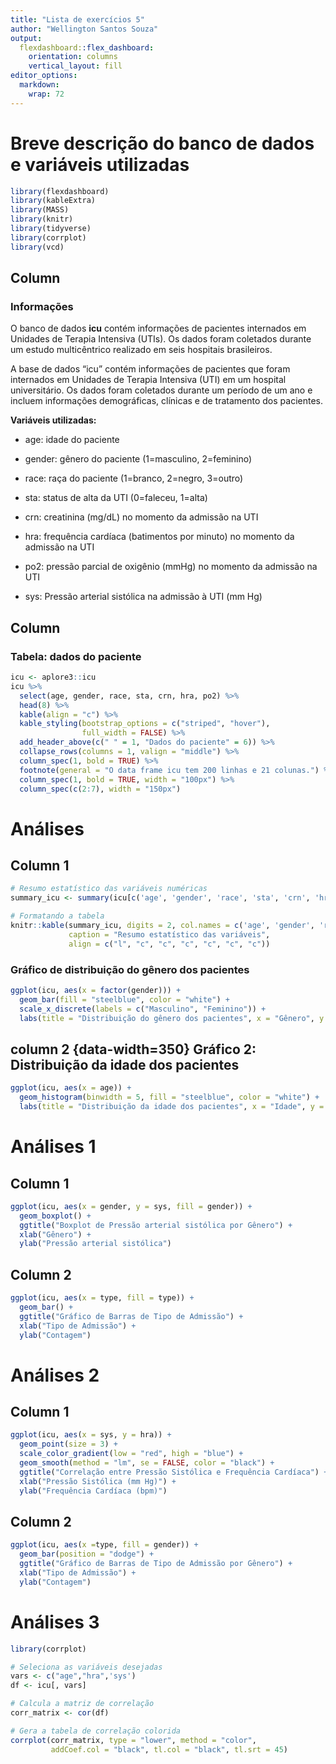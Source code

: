 ```yaml
---
title: "Lista de exercícios 5"
author: "Wellington Santos Souza"
output: 
  flexdashboard::flex_dashboard:
    orientation: columns
    vertical_layout: fill
editor_options: 
  markdown: 
    wrap: 72
---
```

# Breve descrição do banco de dados e variáveis utilizadas

```r
library(flexdashboard)
library(kableExtra)
library(MASS)
library(knitr)
library(tidyverse)
library(corrplot)
library(vcd)
```

Column {data-width=650}
-----------------------------------------------------------------------

### Informações

O banco de dados **icu** contém informações de pacientes internados em Unidades de Terapia Intensiva (UTIs). Os dados foram coletados durante um estudo multicêntrico realizado em seis hospitais brasileiros.

A base de dados "icu" contém informações de pacientes que foram internados em Unidades de Terapia Intensiva (UTI) em um hospital universitário. Os dados foram coletados durante um período de um ano e incluem informações demográficas, clínicas e de tratamento dos pacientes.

**Variáveis utilizadas:**

+ age: idade do paciente

+ gender: gênero do paciente (1=masculino, 2=feminino)

+ race: raça do paciente (1=branco, 2=negro, 3=outro)

+ sta: status de alta da UTI (0=faleceu, 1=alta)

+ crn: creatinina (mg/dL) no momento da admissão na UTI

+ hra: frequência cardíaca (batimentos por minuto) no momento da admissão na UTI

+ po2: pressão parcial de oxigênio (mmHg) no momento da admissão na UTI

+ sys: Pressão arterial sistólica na admissão à UTI (mm Hg)

Column {data-width=450}
-----------------------------------------------------------------------

### Tabela: dados do paciente

```r
icu <- aplore3::icu
icu %>%
  select(age, gender, race, sta, crn, hra, po2) %>%
  head(8) %>%
  kable(align = "c") %>%
  kable_styling(bootstrap_options = c("striped", "hover"),
                full_width = FALSE) %>%
  add_header_above(c(" " = 1, "Dados do paciente" = 6)) %>%
  collapse_rows(columns = 1, valign = "middle") %>%
  column_spec(1, bold = TRUE) %>%
  footnote(general = "O data frame icu tem 200 linhas e 21 colunas.") %>%
  column_spec(1, bold = TRUE, width = "100px") %>%
  column_spec(c(2:7), width = "150px")
```

# Análises

## Column 1 {data-width=650}

```r
# Resumo estatístico das variáveis numéricas
summary_icu <- summary(icu[c('age', 'gender', 'race', 'sta', 'crn', 'hra', 'po2')])

# Formatando a tabela
knitr::kable(summary_icu, digits = 2, col.names = c('age', 'gender', 'race', 'sta', 'crn', 'hra', 'po2'),
             caption = "Resumo estatístico das variáveis",
             align = c("l", "c", "c", "c", "c", "c", "c"))

```


### Gráfico de distribuição do gênero dos pacientes
```r
ggplot(icu, aes(x = factor(gender))) +
  geom_bar(fill = "steelblue", color = "white") +
  scale_x_discrete(labels = c("Masculino", "Feminino")) +
  labs(title = "Distribuição do gênero dos pacientes", x = "Gênero", y = "Frequência")

```

## column 2 {data-width=350} Gráfico 2: Distribuição da idade dos pacientes
```r
ggplot(icu, aes(x = age)) +
  geom_histogram(binwidth = 5, fill = "steelblue", color = "white") +
  labs(title = "Distribuição da idade dos pacientes", x = "Idade", y = "Frequência")

```

# Análises 1

## Column 1 {data-width=650}

```r
ggplot(icu, aes(x = gender, y = sys, fill = gender)) +
  geom_boxplot() +
  ggtitle("Boxplot de Pressão arterial sistólica por Gênero") +
  xlab("Gênero") +
  ylab("Pressão arterial sistólica")

```


## Column 2 {data-width=650} 
```r
ggplot(icu, aes(x = type, fill = type)) +
  geom_bar() +
  ggtitle("Gráfico de Barras de Tipo de Admissão") +
  xlab("Tipo de Admissão") +
  ylab("Contagem")

```

# Análises 2

## Column 1 {data-width=650}


```r
ggplot(icu, aes(x = sys, y = hra)) +
  geom_point(size = 3) +
  scale_color_gradient(low = "red", high = "blue") +
  geom_smooth(method = "lm", se = FALSE, color = "black") +
  ggtitle("Correlação entre Pressão Sistólica e Frequência Cardíaca") +
  xlab("Pressão Sistólica (mm Hg)") +
  ylab("Frequência Cardíaca (bpm)")
```

## Column 2 {data-width=650}

```r
ggplot(icu, aes(x =type, fill = gender)) +
  geom_bar(position = "dodge") +
  ggtitle("Gráfico de Barras de Tipo de Admissão por Gênero") +
  xlab("Tipo de Admissão") +
  ylab("Contagem")

```

# Análises 3
```r

library(corrplot)

# Seleciona as variáveis desejadas
vars <- c("age","hra",'sys')
df <- icu[, vars]

# Calcula a matriz de correlação
corr_matrix <- cor(df)

# Gera a tabela de correlação colorida
corrplot(corr_matrix, type = "lower", method = "color", 
         addCoef.col = "black", tl.col = "black", tl.srt = 45)

```

